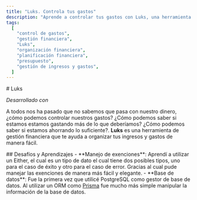 ```yaml
---
title: "Luks. Controla tus gastos"
description: "Aprende a controlar tus gastos con Luks, una herramienta de gestión financiera que te ayuda a organizar tus ingresos y gastos de manera efectiva."
tags:
  [
    "control de gastos",
    "gestión financiera",
    "Luks",
    "organización financiera",
    "planificación financiera",
    "presupuesto",
    "gestión de ingresos y gastos",
  ]
---
```



<Container>
# Luks

<div className="flex space-x-2 mb-4">
  <GithubLink href="https://github.com/desteban/Luks" />
</div>

_Desarrollado con_

<div class="flex gap-2 mb-5 flex-wrap">
  <CihipNext />
  <ChipTailwind />
  <ChipPrisma />
  <ChipPostgres />
  <ChipTypeScript />
  <ChipHtml />
</div>

A todos nos ha pasado que no sabemos que pasa con nuestro dinero, ¿cómo podemos controlar nuestros gastos? ¿Cómo podemos saber si estamos
estamos gastando más de lo que deberíamos? ¿Cómo podemos saber si estamos ahorrando lo suficiente?. **Luks** es una herramienta de gestión
financiera que te ayuda a organizar tus ingresos y gastos de manera fácil.

<ImgLandScape
  src="/ImgProyectosPersonales/Luks/Luks.avif"
  alt="Página principal de Luks"
  transitionName="project-luks"
/>

<div className="space">
  ## Desafíos y Aprendizajes
- **Manejo de exenciones**: Aprendí a utilizar un
Either, el cual es un tipo de dato el cual tiene dos posibles tipos, uno para
el caso de éxito y otro para el caso de error. Gracias al cual pude manejar
las exenciones de manera más fácil y elegante.
- **Base de datos**: Fue la
primera vez que utilicé PostgreSQL como gestor de base de datos. Al utilizar
un ORM como <a href="https://www.prisma.io" target="_blank"> Prisma</a>
fue mucho más simple manipular la información de la base de datos.
</div>

</Container>
